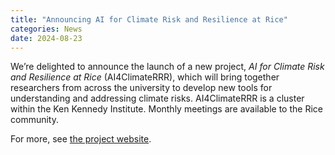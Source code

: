 ```yaml
---
title: "Announcing AI for Climate Risk and Resilience at Rice"
categories: News
date: 2024-08-23
---
```


We're delighted to announce the launch of a new project, *AI for Climate Risk and Resilience at Rice* (AI4ClimateRRR), which will bring together researchers from across the university to develop new tools for understanding and addressing climate risks.
AI4ClimateRRR is a cluster within the Ken Kennedy Institute.
Monthly meetings are available to the Rice community.

For more, see [the project website](https://ai4climaterrr.rice.edu/).